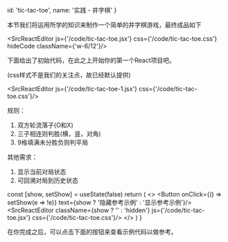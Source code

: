 
  id: 'tic-tac-toe',
  name: '实践 - 井字棋'
}

本节我们将运用所学的知识来制作一个简单的井字棋游戏，最终成品如下

<SrcReactEditor js={'/code/tic-tac-toe.jsx'} css={'/code/tic-tac-toe.css'} hideCode className={'w-6/12'}/>

下面给出了初始代码，在此之上开始你的第一个React项目吧。

(css样式不是我们的关注点，故已经默认提供)

<SrcReactEditor js={'/code/tic-tac-toe-1.jsx'} css={'/code/tic-tac-toe.css'}/>

规则：

1. 双方轮流落子(O和X)
2. 三子相连则判胜(横，竖，对角)
3. 9格填满未分胜负则判平局

其他需求：

1. 显示当前对局状态
2. 可回溯对局到历史状态

  const [show, setShow] = useState(false)
  return (
    <>
      <Button onClick={() => setShow(e => !e)} text={show ? '隐藏参考示例' : '显示参考示例'}/>
      <SrcReactEditor
        className={show ? '' : 'hidden'}
        js={'/code/tic-tac-toe.jsx'}
        css={'/code/tic-tac-toe.css'}/>
    </>
  )
}

在你完成之后，可以点击下面的按钮来查看示例代码以做参考。

<Answer/>
